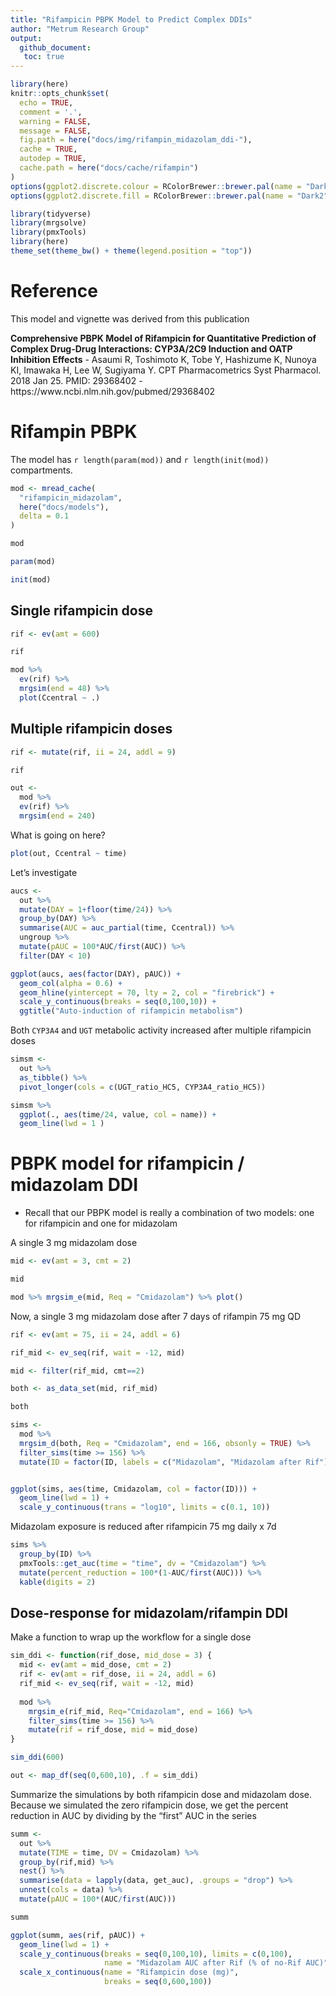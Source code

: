 ```yaml
---
title: "Rifampicin PBPK Model to Predict Complex DDIs"
author: "Metrum Research Group"
output: 
  github_document: 
   toc: true
---
```


```r
library(here)
knitr::opts_chunk$set(
  echo = TRUE, 
  comment = '.', 
  warning = FALSE, 
  message = FALSE, 
  fig.path = here("docs/img/rifampin_midazolam_ddi-"), 
  cache = TRUE, 
  autodep = TRUE, 
  cache.path = here("docs/cache/rifampin")
)
options(ggplot2.discrete.colour = RColorBrewer::brewer.pal(name = "Dark2", n = 8))
options(ggplot2.discrete.fill = RColorBrewer::brewer.pal(name = "Dark2", n = 8))
```

```r
library(tidyverse)
library(mrgsolve)
library(pmxTools)
library(here)
theme_set(theme_bw() + theme(legend.position = "top"))
```

# Reference
This model and vignette was derived from this publication

__Comprehensive PBPK Model of Rifampicin for Quantitative Prediction of
Complex Drug-Drug Interactions: CYP3A/2C9 Induction and OATP Inhibition Effects__
- Asaumi R, Toshimoto K, Tobe Y, Hashizume K, Nunoya KI, Imawaka H, Lee W,
Sugiyama Y.  CPT Pharmacometrics Syst Pharmacol. 2018 Jan 25. 
PMID: 29368402
- https://www.ncbi.nlm.nih.gov/pubmed/29368402



# Rifampin PBPK

The model has `r length(param(mod))` and `r length(init(mod))` compartments.

```r
mod <- mread_cache(
  "rifampicin_midazolam", 
  here("docs/models"), 
  delta = 0.1
)

mod

param(mod)

init(mod)
```


## Single rifampicin dose
```r
rif <- ev(amt = 600)

rif
```


```r
mod %>%
  ev(rif) %>% 
  mrgsim(end = 48) %>% 
  plot(Ccentral ~ .)
```


## Multiple rifampicin doses
```r
rif <- mutate(rif, ii = 24, addl = 9)

rif

out <- 
  mod %>%
  ev(rif) %>% 
  mrgsim(end = 240)
```

What is going on here?
```r
plot(out, Ccentral ~ time)
```


Let's investigate

```r
aucs <- 
  out %>% 
  mutate(DAY = 1+floor(time/24)) %>%
  group_by(DAY) %>% 
  summarise(AUC = auc_partial(time, Ccentral)) %>% 
  ungroup %>% 
  mutate(pAUC = 100*AUC/first(AUC)) %>%
  filter(DAY < 10)

ggplot(aucs, aes(factor(DAY), pAUC)) + 
  geom_col(alpha = 0.6) + 
  geom_hline(yintercept = 70, lty = 2, col = "firebrick") + 
  scale_y_continuous(breaks = seq(0,100,10)) + 
  ggtitle("Auto-induction of rifampicin metabolism")
```


Both `CYP3A4` and `UGT` metabolic activity increased after multiple
rifampicin doses

```r
simsm <- 
  out %>%
  as_tibble() %>%
  pivot_longer(cols = c(UGT_ratio_HC5, CYP3A4_ratio_HC5))

simsm %>%
  ggplot(., aes(time/24, value, col = name)) + 
  geom_line(lwd = 1 )
```

# PBPK model for rifampicin / midazolam DDI

- Recall that our PBPK model is really a combination of two models:
one for rifampicin and one for midazolam


A single 3 mg midazolam dose

```r
mid <- ev(amt = 3, cmt = 2)

mid

mod %>% mrgsim_e(mid, Req = "Cmidazolam") %>% plot()
```

Now, a single 3 mg midazolam dose after 7 days of rifampin 75 mg QD

```r
rif <- ev(amt = 75, ii = 24, addl = 6)

rif_mid <- ev_seq(rif, wait = -12, mid)

mid <- filter(rif_mid, cmt==2)

both <- as_data_set(mid, rif_mid)

both
```

```r
sims <- 
  mod %>% 
  mrgsim_d(both, Req = "Cmidazolam", end = 166, obsonly = TRUE) %>% 
  filter_sims(time >= 156) %>% 
  mutate(ID = factor(ID, labels = c("Midazolam", "Midazolam after Rif")))


ggplot(sims, aes(time, Cmidazolam, col = factor(ID))) + 
  geom_line(lwd = 1) + 
  scale_y_continuous(trans = "log10", limits = c(0.1, 10)) 
```

Midazolam exposure is reduced after rifampicin 75 mg daily x 7d

```r
sims %>% 
  group_by(ID) %>% 
  pmxTools::get_auc(time = "time", dv = "Cmidazolam") %>%
  mutate(percent_reduction = 100*(1-AUC/first(AUC))) %>%
  kable(digits = 2)
```

## Dose-response for midazolam/rifampin DDI

Make a function to wrap up the workflow for a single dose

```r

sim_ddi <- function(rif_dose, mid_dose = 3) {
  mid <- ev(amt = mid_dose, cmt = 2)
  rif <- ev(amt = rif_dose, ii = 24, addl = 6)
  rif_mid <- ev_seq(rif, wait = -12, mid)
  
  mod %>% 
    mrgsim_e(rif_mid, Req="Cmidazolam", end = 166) %>% 
    filter_sims(time >= 156) %>%
    mutate(rif = rif_dose, mid = mid_dose)
}

sim_ddi(600)

out <- map_df(seq(0,600,10), .f = sim_ddi)
```

Summarize the simulations by both rifampicin dose and midazolam dose.  Because
we simulated the zero rifampicin dose, we get the percent reduction in AUC
by dividing by the "first" AUC in the series

```r
summ <- 
  out %>%
  mutate(TIME = time, DV = Cmidazolam) %>% 
  group_by(rif,mid) %>%
  nest() %>%
  summarise(data = lapply(data, get_auc), .groups = "drop") %>%
  unnest(cols = data) %>% 
  mutate(pAUC = 100*(AUC/first(AUC)))

summ
```


```r
ggplot(summ, aes(rif, pAUC)) + 
  geom_line(lwd = 1) + 
  scale_y_continuous(breaks = seq(0,100,10), limits = c(0,100),
                     name = "Midazolam AUC after Rif (% of no-Rif AUC)") + 
  scale_x_continuous(name = "Rifampicin dose (mg)", 
                     breaks = seq(0,600,100)) 
```

